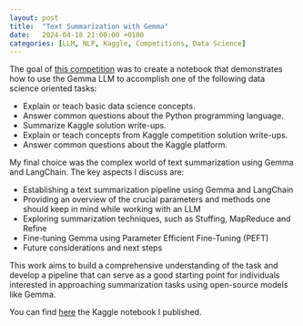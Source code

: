 ```yaml
---
layout: post
title:  "Text Summarization with Gemma"
date:   2024-04-18 21:00:00 +0100
categories: [LLM, NLP, Kaggle, Competitions, Data Science]
---
```


The goal of [this competition](https://www.kaggle.com/competitions/data-assistants-with-gemma) was to create a notebook that demonstrates how to use the Gemma LLM to accomplish one of the following data science oriented tasks:

- Explain or teach basic data science concepts.
- Answer common questions about the Python programming language.
- Summarize Kaggle solution write-ups.
- Explain or teach concepts from Kaggle competition solution write-ups.
- Answer common questions about the Kaggle platform.

My final choice was the complex world of text summarization using Gemma and LangChain. The key aspects I discuss are:

- Establishing a text summarization pipeline using Gemma and LangChain
- Providing an overview of the crucial parameters and methods one should keep in mind while working with an LLM
- Exploring summarization techniques, such as Stuffing, MapReduce and Refine
- Fine-tuning Gemma using Parameter Efficient Fine-Tuning (PEFT)
- Future considerations and next steps

This work aims to build a comprehensive understanding of the task and develop a pipeline that can serve as a good starting point for individuals interested in approaching summarization tasks using open-source models like Gemma.

You can find [here](https://www.kaggle.com/code/jacoporepossi/text-summarization-with-gemma) the Kaggle notebook I published.